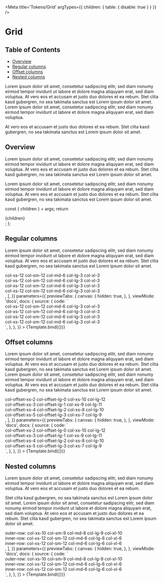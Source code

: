 
<Meta
  title='Tokens/Grid'
  argTypes={{ children: { table: { disable: true } } }}
/>

# Grid

## Table of Contents

- [Overview](#overview)
- [Regular columns](#regular-columns)
- [Offset columns](#offset-columns)
- [Nested columns](#nested-columns)

Lorem ipsum dolor sit amet, consetetur sadipscing elitr, sed diam nonumy eirmod tempor invidunt ut labore et dolore magna aliquyam erat, sed diam voluptua. At vero eos et accusam et justo duo dolores et ea rebum. Stet clita kasd gubergren, no sea takimata sanctus est Lorem ipsum dolor sit amet. Lorem ipsum dolor sit amet, consetetur sadipscing elitr, sed diam nonumy eirmod tempor invidunt ut labore et dolore magna aliquyam erat, sed diam voluptua.

At vero eos et accusam et justo duo dolores et ea rebum. Stet clita kasd gubergren, no sea takimata sanctus est Lorem ipsum dolor sit amet.

## Overview

Lorem ipsum dolor sit amet, consetetur sadipscing elitr, sed diam nonumy eirmod tempor invidunt ut labore et dolore magna aliquyam erat, sed diam voluptua.
At vero eos et accusam et justo duo dolores et ea rebum. Stet clita kasd gubergren, no sea takimata sanctus est Lorem ipsum dolor sit amet.

Lorem ipsum dolor sit amet, consetetur sadipscing elitr, sed diam nonumy eirmod tempor invidunt ut labore et dolore magna aliquyam erat, sed diam voluptua.
At vero eos et accusam et justo duo dolores et ea rebum. Stet clita kasd gubergren, no sea takimata sanctus est Lorem ipsum dolor sit amet.

<!--- This is your Story template function, shown here in React -->

  const { children } = args;
  return <div className='container'>{children}</div>;
};

## Regular columns

Lorem ipsum dolor sit amet, consetetur sadipscing elitr, sed diam nonumy eirmod tempor invidunt ut labore et dolore magna aliquyam erat, sed diam voluptua.
At vero eos et accusam et justo duo dolores et ea rebum. Stet clita kasd gubergren, no sea takimata sanctus est Lorem ipsum dolor sit amet.

<Canvas>
  <Story
    name='Primary'
    args={{
      children: [
        <div className='row' key='unique'>
          <div className='col-xs-12 col-sm-12 col-md-6 col-lg-3 col-xl-3 first'>
            col-xs-12 col-sm-12 col-md-6 col-lg-3 col-xl-3
          </div>
          <div className='col-xs-12 col-sm-12 col-md-6 col-lg-3 col-xl-3 second'>
            col-xs-12 col-sm-12 col-md-6 col-lg-3 col-xl-3
          </div>
          <div className='col-xs-12 col-sm-12 col-md-6 col-lg-3 col-xl-3 third'>
            col-xs-12 col-sm-12 col-md-6 col-lg-3 col-xl-3
          </div>
          <div className='col-xs-12 col-sm-12 col-md-6 col-lg-3 col-xl-3 fourth'>
            col-xs-12 col-sm-12 col-md-6 col-lg-3 col-xl-3
          </div>
        </div>,
      ],
    }}
    parameters={{
      previewTabs: {
        canvas: {
          hidden: true,
        },
      },
      viewMode: 'docs',
      docs: {
        source: {
          code: `
<div className='row' key='unique'>
  <div className='col-xs-12 col-sm-12 col-md-6 col-lg-3 col-xl-3'>
    col-xs-12 col-sm-12 col-md-6 col-lg-3 col-xl-3
  </div>
  <div className='col-xs-12 col-sm-12 col-md-6 col-lg-3 col-xl-3'>
    col-xs-12 col-sm-12 col-md-6 col-lg-3 col-xl-3
  </div>
  <div className='col-xs-12 col-sm-12 col-md-6 col-lg-3 col-xl-3'>
    col-xs-12 col-sm-12 col-md-6 col-lg-3 col-xl-3
  </div>
  <div className='col-xs-12 col-sm-12 col-md-6 col-lg-3 col-xl-3'>
    col-xs-12 col-sm-12 col-md-6 col-lg-3 col-xl-3
  </div>
</div>`,
        },
      },
    }}
  >
    {Template.bind({})}
  </Story>
</Canvas>

## Offset columns

Lorem ipsum dolor sit amet, consetetur sadipscing elitr, sed diam nonumy eirmod tempor invidunt ut labore et dolore magna aliquyam erat, sed diam voluptua. At vero eos et accusam et justo duo dolores et ea rebum. Stet clita kasd gubergren, no sea takimata sanctus est Lorem ipsum dolor sit amet. Lorem ipsum dolor sit amet, consetetur sadipscing elitr, sed diam nonumy eirmod tempor invidunt ut labore et dolore magna aliquyam erat, sed diam voluptua. At vero eos et accusam et justo duo dolores et ea rebum. Stet clita kasd gubergren, no sea takimata sanctus est Lorem ipsum dolor sit amet.

<Canvas>
  <Story
    name='Offset'
    args={{
      children: [
        <div className='row' key='unique'>
          <div className='col-offset-xs-2 col-offset-lg-0 col-xs-10 col-lg-12 first'>
            col-offset-xs-2 col-offset-lg-0 col-xs-10 col-lg-12
          </div>
          <div className='col-offset-xs-3 col-offset-lg-1 col-xs-9 col-lg-11 second'>
            col-offset-xs-3 col-offset-lg-1 col-xs-9 col-lg-11
          </div>
          <div className='col-offset-xs-4 col-offset-lg-2 col-xs-8 col-lg-10 third'>
            col-offset-xs-4 col-offset-lg-2 col-xs-8 col-lg-10
          </div>
          <div className='col-offset-xs-5 col-offset-lg-3 col-xs-7 col-lg-9 fourth'>
            col-offset-xs-5 col-offset-lg-3 col-xs-7 col-lg-9
          </div>
        </div>,
      ],
    }}
    parameters={{
      previewTabs: {
        canvas: {
          hidden: true,
        },
      },
      viewMode: 'docs',
      docs: {
        source: {
          code: `
<div className='row' key='unique'>
  <div className='col-offset-xs-2 col-offset-lg-0 col-xs-10 col-lg-12'>
    col-offset-xs-2 col-offset-lg-0 col-xs-10 col-lg-12
  </div>
  <div className='col-offset-xs-3 col-offset-lg-1 col-xs-9 col-lg-11'>
    col-offset-xs-3 col-offset-lg-1 col-xs-9 col-lg-11
  </div>
  <div className='col-offset-xs-4 col-offset-lg-2 col-xs-8 col-lg-10'>
    col-offset-xs-4 col-offset-lg-2 col-xs-8 col-lg-10
  </div>
  <div className='col-offset-xs-5 col-offset-lg-3 col-xs-7 col-lg-9'>
    col-offset-xs-5 col-offset-lg-3 col-xs-7 col-lg-9
  </div>
</div>`,
        },
      },
    }}
  >
    {Template.bind({})}
  </Story>
</Canvas>

## Nested columns

Lorem ipsum dolor sit amet, consetetur sadipscing elitr, sed diam nonumy eirmod tempor invidunt ut labore et dolore magna aliquyam erat, sed diam voluptua. At vero eos et accusam et justo duo dolores et ea rebum.

Stet clita kasd gubergren, no sea takimata sanctus est Lorem ipsum dolor sit amet. Lorem ipsum dolor sit amet, consetetur sadipscing elitr, sed diam nonumy eirmod tempor invidunt ut labore et dolore magna aliquyam erat, sed diam voluptua. At vero eos et accusam et justo duo dolores et ea rebum. Stet clita kasd gubergren, no sea takimata sanctus est Lorem ipsum dolor sit amet.

<Canvas>
  <Story
    name='Nested'
    args={{
      children: [
        <div className='row' key='unique'>
          <div className='col-xs-10 col-sm-9 col-md-8 col-lg-9 col-xl-10'>
            outer-row: col-xs-10 col-sm-9 col-md-8 col-lg-9 col-xl-10
            <div className='row row-inner' key='unique'>
              <div className='col-xs-12 col-sm-12 col-md-6 col-lg-6 col-xl-6 first'>
                inner-row: col-xs-12 col-sm-12 col-md-6 col-lg-6 col-xl-6
              </div>
              <div className='col-xs-12 col-sm-12 col-md-6 col-lg-6 col-xl-6 second'>
                inner-row: col-xs-12 col-sm-12 col-md-6 col-lg-6 col-xl-6
              </div>
            </div>
          </div>
        </div>,
      ],
    }}
    parameters={{
      previewTabs: {
        canvas: {
          hidden: true,
        },
      },
      viewMode: 'docs',
      docs: {
        source: {
          code: `
<div className='row' key='unique'>
  <div className='col-xs-10 col-sm-9 col-md-8 col-lg-9 col-xl-10'>
    outer-row: col-xs-10 col-sm-9 col-md-8 col-lg-9 col-xl-10
    <div className='row row-inner' key='unique'>
      <div className='col-xs-12 col-sm-12 col-md-6 col-lg-6 col-xl-6'>
        inner-row: col-xs-12 col-sm-12 col-md-6 col-lg-6 col-xl-6
      </div>
      <div className='col-xs-12 col-sm-12 col-md-6 col-lg-6 col-xl-6'>
        inner-row: col-xs-12 col-sm-12 col-md-6 col-lg-6 col-xl-6
      </div>
    </div>
  </div>
</div>`,
        },
      },
    }}
  >
    {Template.bind({})}
  </Story>
</Canvas>
